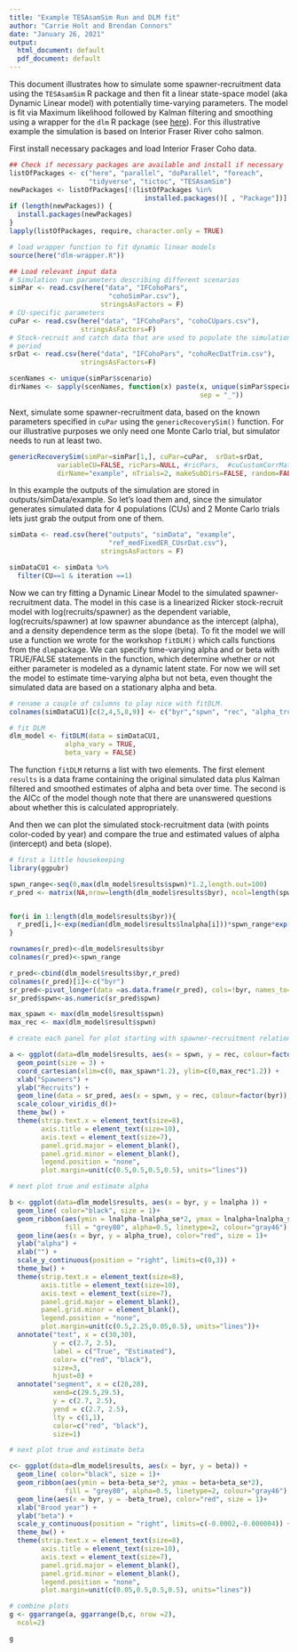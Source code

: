 ```yaml
---
title: "Example TESAsamSim Run and DLM fit"
author: "Carrie Holt and Brendan Connors"
date: "January 26, 2021"
output:
  html_document: default
  pdf_document: default
---
```


This document illustrates how to simulate some spawner-recruitment data using the `TESAsamSim` R package and then fit a linear state-space model (aka Dynamic Linear model) with potentially time-varying parameters. The model is fit via Maximum likelihood followed by Kalman filtering and smoothing using a wrapper for the `dlm` R package (see [here](https://cran.r-project.org/web/packages/dlm/index.html)). For this illustrative example the simulation is based on Interior Fraser River coho salmon.


First install necessary packages and load Interior Fraser Coho data. 
```r
## Check if necessary packages are available and install if necessary
listOfPackages <- c("here", "parallel", "doParallel", "foreach", 
                    "tidyverse", "tictoc", "TESAsamSim")
newPackages <- listOfPackages[!(listOfPackages %in% 
                                  installed.packages()[ , "Package"])]
if (length(newPackages)) {
  install.packages(newPackages)
}
lapply(listOfPackages, require, character.only = TRUE)

# load wrapper function to fit dynamic linear models
source(here("dlm-wrapper.R"))

## Load relevant input data
# Simulation run parameters describing different scenarios
simPar <- read.csv(here("data", "IFCohoPars",
                         "cohoSimPar.csv"),
                       stringsAsFactors = F)
# CU-specific parameters
cuPar <- read.csv(here("data", "IFCohoPars", "cohoCUpars.csv"),
                  stringsAsFactors=F)
# Stock-recruit and catch data that are used to populate the simulation priming
# period
srDat <- read.csv(here("data", "IFCohoPars", "cohoRecDatTrim.csv"),
                  stringsAsFactors=F)

scenNames <- unique(simPar$scenario)
dirNames <- sapply(scenNames, function(x) paste(x, unique(simPar$species),
                                                sep = "_"))
```

Next, simulate some spawner-recruitment data, based on the known parameters specified in `cuPar` using the `genericRecoverySim()` function. For our illustrative purposes we only need one Monte Carlo trial, but simulator needs to run at least two.

```r
genericRecoverySim(simPar=simPar[1,], cuPar=cuPar,  srDat=srDat,
            variableCU=FALSE, ricPars=NULL, #ricPars,  #cuCustomCorrMat = cuCustomCorrMat,
            dirName="example", nTrials=2, makeSubDirs=FALSE, random=FALSE)

```

In this example the outputs of the simulation are stored in outputs/simData/example. So let's load them and, since the simulator generates simulated data for 4 populations (CUs) and 2 Monte Carlo trials lets just grab the output from one of them.

```r
simData <- read.csv(here("outputs", "simData", "example",
                         "ref_medFixedER_CUsrDat.csv"),
                       stringsAsFactors = F)

simDataCU1 <- simData %>% 
  filter(CU==1 & iteration ==1)

```
Now we can try fitting a Dynamic Linear Model to the simulated spawner-recruitment data. The model in this case is a linearized Ricker stock-recruit model with log(recruits/spawner) as the dependent variable, log(recruits/spawner) at low spawner abundance as the intercept (alpha), and a density dependence term as the slope (beta). To fit the model we will use a function we wrote for the workshop `fitDLM()` which calls functions from the `dlm`package. We can specify time-varying alpha and or beta with TRUE/FALSE statements in the function, which determine whether or not either parameter is modeled as a dynamic latent state. For now we will set the model to estimate time-varying alpha but not beta, even thought the simulated data are based on a stationary alpha and beta.

```r
# rename a couple of columns to play nice with fitDLM. 
colnames(simDataCU1)[c(2,4,5,8,9)] <- c("byr","spwn", "rec", "alpha_true", "beta_true")

# fit DLM
dlm_model <- fitDLM(data = simDataCU1,
              alpha_vary = TRUE,
              beta_vary = FALSE)

```

The function `fitDLM` returns a list with two elements. The first element `results` is a data frame containing the original simulated data plus Kalman filtered and smoothed estimates of alpha and beta over time. The second is the AICc of the model though note that there are unanswered questions about whether this is calculated appropriately.  

And then we can plot the simulated stock-recruitment data (with points color-coded by year) and compare the true and estimated values of alpha (intercept) and beta (slope). 

```r
# first a little housekeeping
library(ggpubr)

spwn_range<-seq(0,max(dlm_model$results$spwn)*1.2,length.out=100)
r_pred <- matrix(NA,nrow=length(dlm_model$results$byr), ncol=length(spwn_range))


for(i in 1:length(dlm_model$results$byr)){
  r_pred[i,]<-exp(median(dlm_model$results$lnalpha[i]))*spwn_range*exp(dlm_model$results$beta[i]*spwn_range)
}

rownames(r_pred)<-dlm_model$results$byr
colnames(r_pred)<-spwn_range

r_pred<-cbind(dlm_model$results$byr,r_pred)
colnames(r_pred)[1]<-c("byr")
sr_pred<-pivot_longer(data =as.data.frame(r_pred), cols=!byr, names_to="spwn",values_to="rec" )
sr_pred$spwn<-as.numeric(sr_pred$spwn)

max_spawn <- max(dlm_model$result$spwn)
max_rec <- max(dlm_model$result$spwn)

# create each panel for plot starting with spawner-recruitment relationship

a <- ggplot(data=dlm_model$results, aes(x = spwn, y = rec, colour=factor(byr)))+
  geom_point(size = 3) +
  coord_cartesian(xlim=c(0, max_spawn*1.2), ylim=c(0,max_rec*1.2)) +
  xlab("Spawners") +
  ylab("Recruits") +
  geom_line(data = sr_pred, aes(x = spwn, y = rec, colour=factor(byr)), size = 0.5) +
  scale_colour_viridis_d()+
  theme_bw() +
  theme(strip.text.x = element_text(size=8),
        axis.title = element_text(size=10),
        axis.text = element_text(size=7),
        panel.grid.major = element_blank(), 
        panel.grid.minor = element_blank(),
        legend.position = "none",
        plot.margin=unit(c(0.5,0.5,0.5,0.5), units="lines"))

# next plot true and estimate alpha

b <- ggplot(data=dlm_model$results, aes(x = byr, y = lnalpha )) +
  geom_line( color="black", size = 1)+
  geom_ribbon(aes(ymin = lnalpha-lnalpha_se*2, ymax = lnalpha+lnalpha_se*2), 
              fill = "grey80", alpha=0.5, linetype=2, colour="gray46") +
  geom_line(aes(x = byr, y = alpha_true), color="red", size = 1)+
  ylab("alpha") +
  xlab("") +
  scale_y_continuous(position = "right", limits=c(0,3)) +
  theme_bw() +
  theme(strip.text.x = element_text(size=8),
        axis.title = element_text(size=10),
        axis.text = element_text(size=7),
        panel.grid.major = element_blank(), 
        panel.grid.minor = element_blank(),
        legend.position = "none",
        plot.margin=unit(c(0.5,2.25,0.05,0.5), units="lines"))+
  annotate("text", x = c(30,30),
           y = c(2.7, 2.5),
           label = c("True", "Estimated"),
           color= c("red", "black"), 
           size=3,
           hjust=0) +
  annotate("segment", x = c(28,28),
           xend=c(29.5,29.5),
           y = c(2.7, 2.5),
           yend = c(2.7, 2.5),
           lty = c(1,1),
           color=c("red", "black"), 
           size=1)

# next plot true and estimate beta

c<- ggplot(data=dlm_model$results, aes(x = byr, y = beta)) +
  geom_line( color="black", size = 1)+
  geom_ribbon(aes(ymin = beta-beta_se*2, ymax = beta+beta_se*2), 
              fill = "grey80", alpha=0.5, linetype=2, colour="gray46") +
  geom_line(aes(x = byr, y = -beta_true), color="red", size = 1)+
  xlab("Brood year") +
  ylab("beta") +
  scale_y_continuous(position = "right", limits=c(-0.0002,-0.000004)) +
  theme_bw() +
  theme(strip.text.x = element_text(size=8),
        axis.title = element_text(size=10),
        axis.text = element_text(size=7),
        panel.grid.major = element_blank(), 
        panel.grid.minor = element_blank(),
        legend.position = "none",
        plot.margin=unit(c(0.05,0.5,0.5,0.5), units="lines"))

# combine plots
g <- ggarrange(a, ggarrange(b,c, nrow =2),
  ncol=2)

g
```





























